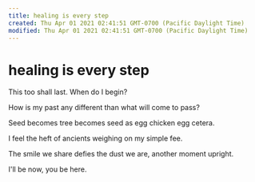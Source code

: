 ```yaml
---
title: healing is every step
created: Thu Apr 01 2021 02:41:51 GMT-0700 (Pacific Daylight Time)
modified: Thu Apr 01 2021 02:41:51 GMT-0700 (Pacific Daylight Time)
---
```

# healing is every step

This too shall last.
When do I begin?

How is my past any different
than what will come to pass?

Seed becomes tree becomes seed
as egg chicken egg cetera.

I feel the heft of ancients
weighing on my simple fee.

The smile we share
defies the dust we are,
another moment upright.

I'll be now,
you be here.